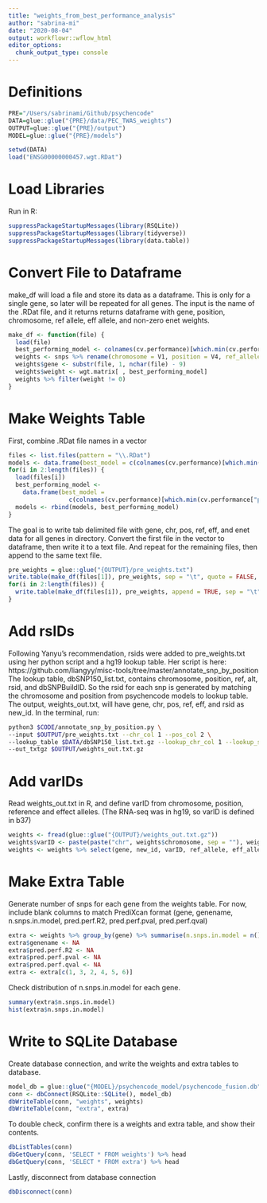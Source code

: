 ```yaml
---
title: "weights_from_best_performance_analysis"
author: "sabrina-mi"
date: "2020-08-04"
output: workflowr::wflow_html
editor_options:
  chunk_output_type: console
---
```

# Definitions
```r
PRE="/Users/sabrinami/Github/psychencode"
DATA=glue::glue("{PRE}/data/PEC_TWAS_weights")
OUTPUT=glue::glue("{PRE}/output")
MODEL=glue::glue("{PRE}/models")
```

```r
setwd(DATA)
load("ENSG00000000457.wgt.RDat")
```

# Load Libraries
Run in R:
```r
suppressPackageStartupMessages(library(RSQLite))
suppressPackageStartupMessages(library(tidyverse))
suppressPackageStartupMessages(library(data.table))
```

# Convert File to Dataframe
make_df will load a file and store its data as a dataframe. This is only for a single gene, so later will be repeated for all genes.
The input is the name of the .RDat file, and it returns returns dataframe with gene, position, chromosome, ref allele, eff allele, and non-zero enet weights.

```r
make_df <- function(file) {
  load(file)
  best_performing_model <- colnames(cv.performance)[which.min(cv.performance["pval", ])]
  weights <- snps %>% rename(chromosome = V1, position = V4, ref_allele = V5, eff_allele = V6) %>% select(-c(V2, V3))
  weights$gene <- substr(file, 1, nchar(file) - 9)
  weights$weight <- wgt.matrix[ , best_performing_model]
  weights %>% filter(weight != 0)
}
```

# Make Weights Table
First, combine .RDat file names in a vector
```r
files <- list.files(pattern = "\\.RDat")
models <- data.frame(best_model = c(colnames(cv.performance)[which.min(cv.performance["pval", ])]))
for(i in 2:length(files)) {
  load(files[i])
  best_performing_model <- 
    data.frame(best_model =
                 c(colnames(cv.performance)[which.min(cv.performance["pval", ])]))
  models <- rbind(models, best_performing_model)
}
```
The goal is to write tab delimited file with gene, chr, pos, ref, eff, and enet data for all genes in directory. Convert the first file in the vector to dataframe, then write it to a text file. And repeat for the remaining files, then append to the same text file.

```r
pre_weights = glue::glue("{OUTPUT}/pre_weights.txt")
write.table(make_df(files[1]), pre_weights, sep = "\t", quote = FALSE, row.names = FALSE)
for(i in 2:length(files)) {
  write.table(make_df(files[i]), pre_weights, append = TRUE, sep = "\t", quote = FALSE, col.names = FALSE, row.names = FALSE)
}
```

# Add rsIDs
Following Yanyu's recommendation, rsids were added to pre_weights.txt using her python script and a hg19 lookup table. 
Her script is here: https://github.com/liangyy/misc-tools/tree/master/annotate_snp_by_position
The lookup table, dbSNP150_list.txt, contains chromosome, position, ref, alt, rsid, and dbSNPBuildID. So the rsid for each snp is generated by matching the chromosome and position from psychencode models to lookup table.
The output, weights_out.txt, will have gene, chr, pos, ref, eff, and rsid as new_id.
In the terminal, run:
```bash
python3 $CODE/annotate_snp_by_position.py \
--input $OUTPUT/pre_weights.txt --chr_col 1 --pos_col 2 \
--lookup_table $DATA/dbSNP150_list.txt.gz --lookup_chr_col 1 --lookup_start_col 2 --lookup_end_col 2 --lookup_newid_col 5 --if_input_has_header 1 \
--out_txtgz $OUTPUT/weights_out.txt.gz
```

# Add varIDs

Read weights_out.txt in R, and define varID from chromosome, position, reference and effect alleles. (The RNA-seq was in hg19, so varID is defined in b37)

```r
weights <- fread(glue::glue("{OUTPUT}/weights_out.txt.gz"))
weights$varID <- paste(paste("chr", weights$chromosome, sep = ""), weights$position, weights$ref_allele, weights$eff_allele, "b37", sep = "_")
weights <- weights %>% select(gene, new_id, varID, ref_allele, eff_allele, weight) %>% rename(rsid = new_id)
```

# Make Extra Table

Generate number of snps for each gene from the weights table. For now, include blank columns to match PrediXcan format (gene, genename, n.snps.in.model, pred.perf.R2, pred.perf.pval, pred.perf.qval)

```r
extra <- weights %>% group_by(gene) %>% summarise(n.snps.in.model = n())
extra$genename <- NA
extra$pred.perf.R2 <- NA
extra$pred.perf.pval <- NA
extra$pred.perf.qval <- NA
extra <- extra[c(1, 3, 2, 4, 5, 6)]
```

Check distribution of n.snps.in.model for each gene.
```r
summary(extra$n.snps.in.model)
hist(extra$n.snps.in.model)
```

# Write to SQLite Database
Create database connection, and write the weights and extra tables to database.
```r
model_db = glue::glue("{MODEL}/psychencode_model/psychencode_fusion.db")
conn <- dbConnect(RSQLite::SQLite(), model_db)
dbWriteTable(conn, "weights", weights)
dbWriteTable(conn, "extra", extra)
```
To double check, confirm there is a weights and extra table, and show their contents.
```r
dbListTables(conn)
dbGetQuery(conn, 'SELECT * FROM weights') %>% head
dbGetQuery(conn, 'SELECT * FROM extra') %>% head
```
Lastly, disconnect from database connection
```r
dbDisconnect(conn)
```

